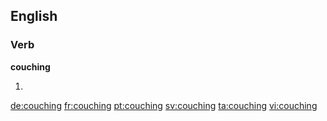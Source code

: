 ==English==
{{wikipedia}}

===Verb===
'''couching'''

# {{present participle of|couch}}

[[de:couching]]
[[fr:couching]]
[[pt:couching]]
[[sv:couching]]
[[ta:couching]]
[[vi:couching]]